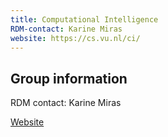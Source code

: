 ```yaml
---
title: Computational Intelligence
RDM-contact: Karine Miras
website: https://cs.vu.nl/ci/
---
```

## Group information

RDM contact: Karine Miras

[Website](https://cs.vu.nl/ci/)
